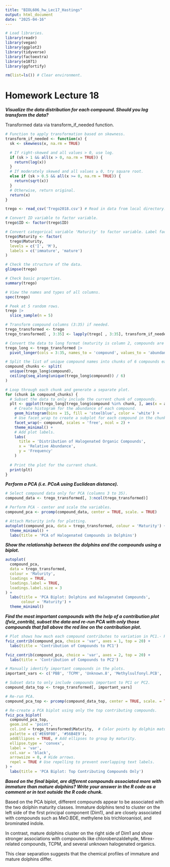```yaml
---
title: "BIOL606_hw_Lec17_Hastings"
output: html_document
date: "2025-04-16"
---
```


```r
# Load libraries.
library(readr)
library(vegan)
library(ggplot2)
library(tidyverse)
library(factoextra)
library(e1071)
library(ggfortify)

rm(list=ls()) # Clear environment.
```

# Homework Lecture 18

***Visualize the data distribution for each compound. Should you log transform the data?***

Transformed data via transform_if_needed function.

``` r
# Function to apply transformation based on skewness.
transform_if_needed <- function(x) {
  sk <- skewness(x, na.rm = TRUE)

  # If right-skewed and all values > 0, use log.
  if (sk > 1 && all(x > 0, na.rm = TRUE)) {
    return(log(x))
  }
  # If moderately skewed and all values ≥ 0, try square root.
  else if (sk > 0.5 && all(x >= 0, na.rm = TRUE)) {
    return(sqrt(x))
  }
  # Otherwise, return original.
  return(x)
}
```


```r
trego <- read_csv('Trego2018.csv') # Read in data from local directory.

# Convert ID variable to factor variable.
trego$ID <- factor(trego$ID)

# Convert categorical variable 'Maturity' to factor variable. Label factors for plotting purposes later.
trego$Maturity <- factor(
  trego$Maturity,
  levels = c('I', 'M'),
  labels = c('immature', 'mature')
)

# Check the structure of the data.
glimpse(trego)

# Check basic properties.
summary(trego)

# View the names and types of all columns.
spec(trego)

# Peek at 5 random rows.
trego |>
  slice_sample(n = 5)

# Transform compound columns (3:35) if needed.
trego_transformed <- trego
trego_transformed[ , 3:35] <- lapply(trego[ , 3:35], transform_if_needed)

# Convert the data to long format (maturity is column 2, compounds are columns 3:35) for plotting purposes.
trego_long <- trego_transformed |>
  pivot_longer(cols = 3:35, names_to = 'compound', values_to = 'abundance')

# Split the list of unique compound names into chunks of 6 compounds each.
compound_chunks <- split(
  unique(trego_long$compound),
  ceiling(seq_along(unique(trego_long$compound)) / 6)
)

# Loop through each chunk and generate a separate plot.
for (chunk in compound_chunks) {
  # Subset the data to only include the current chunk of compounds.
  plt <- ggplot(trego_long[trego_long$compound %in% chunk, ], aes(x = abundance)) +
    # Create histogram for the abundance of each compound.
    geom_histogram(bins = 15, fill = 'steelblue', color = 'white') +
    # Use facet_wrap to create a subplot for each compound in the chunk.
    facet_wrap(~ compound, scales = 'free', ncol = 2) +
    theme_minimal() + 
    # Add plot labels.
    labs(
      title = 'Distribution of Halogenated Organic Compounds',
      x = 'Relative Abundance',
      y = 'Frequency'
    )
  
  # Print the plot for the current chunk.
  print(plt)
}
```

***Perform a PCA (i.e. PCoA using Euclidean distance).***

``` r
# Select compound data only for PCA (columns 3 to 35).
compound_data <- trego_transformed[, 3:ncol(trego_transformed)]

# Perform PCA - center and scale the variables.
compound_pca <- prcomp(compound_data, center = TRUE, scale. = TRUE)

# Attach Maturity info for plotting.
autoplot(compound_pca, data = trego_transformed, colour = 'Maturity') +
  theme_minimal() +
  labs(title = 'PCA of Halogenated Compounds in Dolphins')
```

***Show the relationship between the dolphins and the compounds using a biplot.***

``` r
autoplot(
  compound_pca,
  data = trego_transformed,
  colour = 'Maturity',
  loadings = TRUE,
  loadings.label = TRUE,
  loadings.label.size = 3
) +
  labs(title = 'PCA Biplot: Dolphins and Halogenated Compounds',
       colour = 'Maturity') +
  theme_minimal()
```

***Find the most important compounds with the help of a contribution plot (fviz_contrib), subset the data and re-run PCA with only those compounds that fall above the red line on the contribution plot.***

``` r
# Plot shows how much each compound contributes to variation in PC1.- Red line marks the average expected contribution — compounds above it contribute more than average.
fviz_contrib(compound_pca, choice = 'var', axes = 1, top = 20) +
  labs(title = 'Contribution of Compounds to PC1')

fviz_contrib(compound_pca, choice = 'var', axes = 2, top = 20) +
  labs(title = 'Contribution of Compounds to PC2')

# Manually identify important compounds in the plots.
important_vars <- c('PBB', 'TCPM', 'Unknown.8', 'Methylsulfonyl.PCB', 'Mirex.related', 'Methylenebistrichloroanisole', 'TCPMOH', 'Unknown.7', 'Unknown.4', 'PBDE', 'MeO.BDE', 'Dichlorobenzophenone', 'Chlordane.related', 'Brominated.anisole', 'Brominated.indole', 'HCH.related', 'Chlorobenzaldehyde', 'Heptachlor.related', 'Unknown', 'DMBP', 'Unknown.5')

# Subset data to only include compounds important to PC1 or PC2.
compound_data_top <- trego_transformed[, important_vars]

# Re-run PCA.
compound_pca_top <- prcomp(compound_data_top, center = TRUE, scale. = TRUE)

# Re-create a PCA biplot using only the top contributing compounds.
fviz_pca_biplot(
  compound_pca_top,
  geom.ind = 'point',
  col.ind = trego_transformed$Maturity,  # Color points by dolphin maturity class (immature vs mature).
  palette = c('#E69F00', '#56B4E9'),
  addEllipses = TRUE, # Add ellipses to group by maturity.
  ellipse.type = 'convex',
  label = 'var',
  col.var = 'black',
  arrowsize = 0, # Hide arrows.
  repel = TRUE # Use repelling to prevent overlapping text labels.
) +
  labs(title = 'PCA Biplot: Top Contributing Compounds Only')

```

***Based on the final biplot, are different compounds associated more with immature than mature dolphins? Write your answer in the R code as a comment or in text outside the R code chunk.***

Based on the PCA biplot, different compounds appear to be associated with the two dolphin maturity classes. Immature dolphins tend to cluster on the left side of the first principal component (Dim1), and are closely associated with compounds such as MeO.BDE, methylene bis trichloroanisol, and brominated indole.

In contrast, mature dolphins cluster on the right side of Dim1 and show stronger associations with compounds like chlorobenzaldehyde, Mirex-related compounds, TCPM, and several unknown halogenated organics.

This clear separation suggests that the chemical profiles of immature and mature dolphins differ.